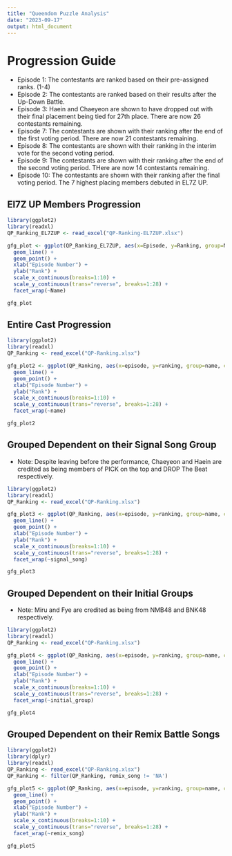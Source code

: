 ```yaml
---
title: "Queendom Puzzle Analysis"
date: "2023-09-17"
output: html_document
---
```


# Progression Guide

- Episode 1: The contestants are ranked based on their pre-assigned ranks. (1-4)
- Episode 2: The contestants are ranked based on their results after the Up-Down Battle.
- Episode 3: Haein and Chaeyeon are shown to have dropped out with their final placement being tied for 27th place. There are now 26 contestants remaining.
- Episode 7: The contestants are shown with their ranking after the end of the first voting period.  There are now 21 contestants remaining.
- Episode 8: The contestants are shown with their ranking in the interim vote for the second voting period.
- Episode 9: The contestants are shown with their ranking after the end of the second voting period.  THere are now 14 contestants remaining.
- Episode 10: The contestants are shown with their ranking after the final voting period. The 7 highest placing members debuted in EL7Z UP.

## El7Z UP Members Progression

```r
library(ggplot2)
library(readxl)
QP_Ranking_EL7ZUP <- read_excel("QP-Ranking-EL7ZUP.xlsx")

gfg_plot <- ggplot(QP_Ranking_EL7ZUP, aes(x=Episode, y=Ranking, group=Name, color=Name)) +
  geom_line() +
  geom_point() +
  xlab("Episode Number") +
  ylab("Rank") +
  scale_x_continuous(breaks=1:10) +
  scale_y_continuous(trans="reverse", breaks=1:28) +
  facet_wrap(~Name)

gfg_plot
```

## Entire Cast Progression

```r
library(ggplot2)
library(readxl)
QP_Ranking <- read_excel("QP-Ranking.xlsx")

gfg_plot2 <- ggplot(QP_Ranking, aes(x=episode, y=ranking, group=name, color=name)) +
  geom_line() +
  geom_point() +
  xlab("Episode Number") +
  ylab("Rank") +
  scale_x_continuous(breaks=1:10) +
  scale_y_continuous(trans="reverse", breaks=1:28) +
  facet_wrap(~name)

gfg_plot2
```

## Grouped Dependent on their Signal Song Group

- Note: Despite leaving before the performance, Chaeyeon and Haein are credited as being members of PICK on the top and DROP The Beat respectively.

```r
library(ggplot2)
library(readxl)
QP_Ranking <- read_excel("QP-Ranking.xlsx")

gfg_plot3 <- ggplot(QP_Ranking, aes(x=episode, y=ranking, group=name, color=signal_song)) +
  geom_line() +
  geom_point() +
  xlab("Episode Number") +
  ylab("Rank") +
  scale_x_continuous(breaks=1:10) +
  scale_y_continuous(trans="reverse", breaks=1:28) +
  facet_wrap(~signal_song)

gfg_plot3
```

## Grouped Dependent on their Initial Groups

- Note: Miru and Fye are credited as being from NMB48 and BNK48 respectively.

```r
library(ggplot2)
library(readxl)
QP_Ranking <- read_excel("QP-Ranking.xlsx")

gfg_plot4 <- ggplot(QP_Ranking, aes(x=episode, y=ranking, group=name, color=initial_group)) +
  geom_line() +
  geom_point() +
  xlab("Episode Number") +
  ylab("Rank") +
  scale_x_continuous(breaks=1:10) +
  scale_y_continuous(trans="reverse", breaks=1:28) +
  facet_wrap(~initial_group)

gfg_plot4
```

## Grouped Dependent on their Remix Battle Songs

```r
library(ggplot2)
library(dplyr)
library(readxl)
QP_Ranking <- read_excel("QP-Ranking.xlsx")
QP_Ranking <- filter(QP_Ranking, remix_song != 'NA')

gfg_plot5 <- ggplot(QP_Ranking, aes(x=episode, y=ranking, group=name, color=remix_song)) +
  geom_line() +
  geom_point() +
  xlab("Episode Number") +
  ylab("Rank") +
  scale_x_continuous(breaks=1:10) +
  scale_y_continuous(trans="reverse", breaks=1:28) +
  facet_wrap(~remix_song)

gfg_plot5
```